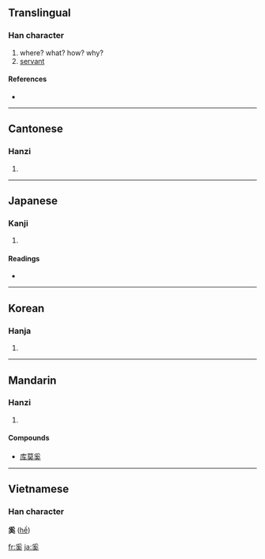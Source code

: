 ==Translingual==

===Han character===
{{Han char|rn=37|rad=大|as=07|sn=10|four=2043<sub>0</sub>|canj=月女戈大 (BVIK)}}

# where? what? how? why?
# [[servant]]

====References====
* {{Han ref|kx=0252.100|dkj=05930|dj=0514.050|hdz=10541.110|uh=595A|ud=22874|bh=AE4F|bd=44623}}

----

==Cantonese==

===Hanzi===
{{yue-hanzi|jyut=|y=hai4}}

# {{defn|Cantonese}}

----

==Japanese==

===Kanji===
{{ja-kanji|grade=|rs=大07}}

# {{defn|Japanese}}

====Readings====
* {{ja-readings|on=[[けい]] (kei)|kun=[[なんぞ]] (nanzo)}}

----

==Korean==

===Hanja===
{{ko-hanja|hangeul=해|rv=hae|mr=hae}}

# {{defn|Korean}}

----

==Mandarin==

===Hanzi===
{{cmn-hanzi|pin=[[xī]] ([[xi1]])|wg=hsi<sup>1</sup>}}

# {{defn|Mandarin}}

====Compounds====
*[[库莫奚]]

----

==Vietnamese==
===Han character===
'''奚''' ([[hề]])

[[fr:奚]]
[[ja:奚]]